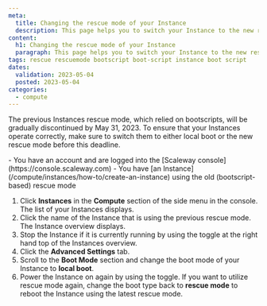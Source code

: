 ```yaml
---
meta:
  title: Changing the rescue mode of your Instance
  description: This page helps you to switch your Instance to the new rescue mode
content:
  h1: Changing the rescue mode of your Instance
  paragraph: This page helps you to switch your Instance to the new rescue mode
tags: rescue rescuemode bootscript boot-script instance boot script
dates:
  validation: 2023-05-04
  posted: 2023-05-04
categories:
  - compute
---
```


The previous Instances rescue mode, which relied on bootscripts, will be gradually discontinued by May 31, 2023. To ensure that your Instances operate correctly, make sure to switch them to either local boot or the new rescue mode before this deadline.


<Macro id="iam-requirements" />

<Message type="requirement">
  - You have an account and are logged into the [Scaleway console](https://console.scaleway.com)
  - You have [an Instance](/compute/instances/how-to/create-an-instance) using the old (bootscript-based) rescue mode
</Message>


1. Click **Instances** in the **Compute** section of the side menu in the console. The list of your Instances displays.
2. Click the name of the Instance that is using the previous rescue mode. The Instance overview displays.
3. Stop the Instance if it is currently running by using the toggle at the right hand top of the Instances overview.
3. Click the **Advanced Settings** tab.
4. Scroll to the **Boot Mode** section and change the boot mode of your Instance to **local boot**.
5. Power the Instance on again by using the toggle. 
    <Message type="tip">
      If you want to utilize rescue mode again, change the boot type back to **rescue mode** to reboot the Instance using the latest rescue mode.
    </Message>
